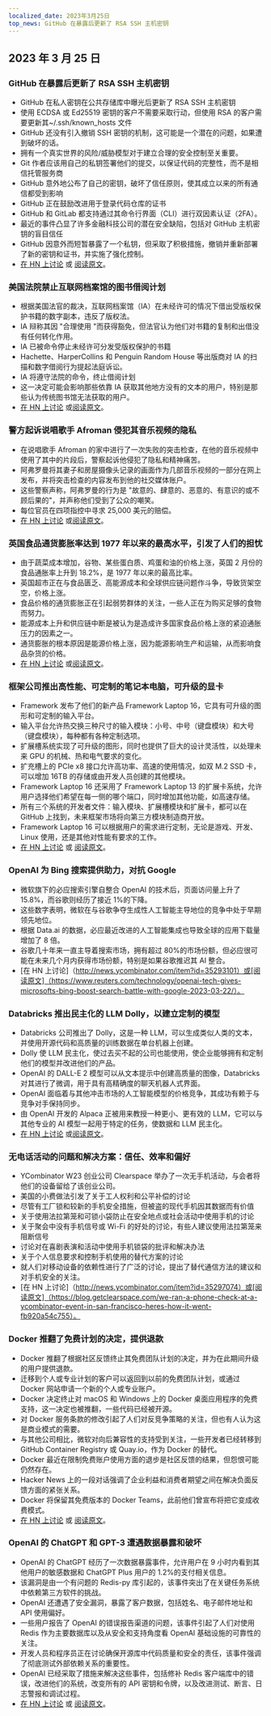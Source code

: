 ```yaml
---
localized_date: 2023年3月25日
top_news: GitHub 在暴露后更新了 RSA SSH 主机密钥
---
```




<CallToAction />

<Steps>

## 2023 年 3 月 25 日

### GitHub 在暴露后更新了 RSA SSH 主机密钥

- GitHub 在私人密钥在公共存储库中曝光后更新了 RSA SSH 主机密钥
- 使用 ECDSA 或 Ed25519 密钥的客户不需要采取行动，但使用 RSA 的客户需要更新其~/.ssh/known_hosts 文件
- GitHub 还没有引入撤销 SSH 密钥的机制，这可能是一个潜在的问题，如果遭到破坏的话。
- 拥有一个真实世界的风险/威胁模型对于建立合理的安全控制至关重要。
- Git 作者应该用自己的私钥签署他们的提交，以保证代码的完整性，而不是相信托管服务商
- GitHub 意外地公布了自己的密钥，破坏了信任原则，使其成立以来的所有通信都受到影响
- GitHub 正在鼓励改进用于登录代码仓库的证书
- GitHub 和 GitLab 都支持通过其命令行界面（CLI）进行双因素认证（2FA）。
- 最近的事件凸显了许多金融科技公司的潜在安全缺陷，包括对 GitHub 主机密钥的盲目信任
- GitHub 因意外而短暂暴露了一个私钥，但采取了积极措施，撤销并重新部署了新的密钥和证书，并实施了强化控制。
- [在 HN 上讨论](http://news.ycombinator.com/item?id=35285390) 或 [阅读原文](https://github.blog/2023-03-23-we-updated-our-rsa-ssh-host-key/)。

### 美国法院禁止互联网档案馆的图书借阅计划

- 根据美国法官的裁决，互联网档案馆（IA）在未经许可的情况下借出受版权保护书籍的数字副本，违反了版权法。
- IA 辩称其因 "合理使用 "而获得豁免，但法官认为他们对书籍的复制和出借没有任何转化作用。
- IA 已被命令停止未经许可分发受版权保护的书籍
- Hachette、HarperCollins 和 Penguin Random House 等出版商对 IA 的扫描和数字借阅行为提起法庭诉讼。
- IA 将遵守法院的命令，终止借阅计划
- 这一决定可能会影响那些依靠 IA 获取其他地方没有的文本的用户，特别是那些认为传统图书馆无法获取的用户。
- [在 HN 上讨论](http://news.ycombinator.com/item?id=35297117) 或[阅读原文](https://file770.com/judge-decides-against-internet-archive/)。

### 警方起诉说唱歌手 Afroman 侵犯其音乐视频的隐私

- 在说唱歌手 Afroman 的家中进行了一次失败的突击检查，在他的音乐视频中使用了其中的片段后，警察起诉他侵犯了隐私和精神痛苦。
- 阿弗罗曼将其妻子和房屋摄像头记录的画面作为几部音乐视频的一部分在网上发布，并将突击检查的内容发布到他的社交媒体账户。
- 这些警察声称，阿弗罗曼的行为是 "故意的、肆意的、恶意的、有意识的或不顾后果的"，并声称他们受到了公众的嘲笑。
- 每位官员在四项指控中寻求 25,000 美元的赔偿。
- [在 HN 上讨论](http://news.ycombinator.com/item?id=35284187) 或[阅读原文](https://www.theguardian.com/us-news/2023/mar/23/ohio-police-sue-rapper-afroman)。

### 英国食品通货膨胀率达到 1977 年以来的最高水平，引发了人们的担忧

- 由于蔬菜成本增加，谷物、某些蛋白质、鸡蛋和油的价格上涨，英国 2 月份的食品通胀率上升到 18.2%，是 1977 年以来的最高比率。
- 英国超市正在与食品匮乏、高能源成本和全球供应链问题作斗争，导致货架空空，价格上涨。
- 食品价格的通货膨胀正在引起弱势群体的关注，一些人正在为购买足够的食物而努力。
- 能源成本上升和供应链中断是被认为是造成许多国家食品价格上涨的紧迫通胀压力的因素之一。
- 通货膨胀的根本原因是能源价格上涨，因为能源影响生产和运输，从而影响食品杂货的价格。
- [在 HN 上讨论](http://news.ycombinator.com/item?id=35290460) 或[阅读原文](https://www.grocerygazette.co.uk/2023/03/22/food-inflation-highest-rate/)。

### 框架公司推出高性能、可定制的笔记本电脑，可升级的显卡

- Framework 发布了他们的新产品 Framework Laptop 16，它具有可升级的图形和可定制的输入平台。
- 输入平台允许热交换三种尺寸的输入模块：小号、中号（键盘模块）和大号（键盘模块），每种都有各种定制选项。
- 扩展槽系统实现了可升级的图形，同时也提供了巨大的设计灵活性，以处理未来 GPU 的机械、热和电气要求的变化。
- 扩充槽上的 PCIe x8 接口允许高功率、高速的使用情况，如双 M.2 SSD 卡，可以增加 16TB 的存储或由开发人员创建的其他模块。
- Framework Laptop 16 还采用了 Framework Laptop 13 的扩展卡系统，允许用户选择他们希望在每一侧的哪个端口，同时增加其他功能，如高速存储。
- 所有三个系统的开发者文件：输入模块、扩展槽模块和扩展卡，都可以在 GitHub 上找到，未来框架市场将向第三方模块制造商开放。
- Framework Laptop 16 可以根据用户的需求进行定制，无论是游戏、开发、Linux 使用，还是其他对性能有要求的工作。
- [在 HN 上讨论](http://news.ycombinator.com/item?id=35286544) 或 [阅读原文](https://frame.work/fr/fr/blog/introducing-the-framework-laptop-16)。

### OpenAI 为 Bing 搜索提供助力，对抗 Google

- 微软旗下的必应搜索引擎自整合 OpenAI 的技术后，页面访问量上升了 15.8%，而谷歌则经历了接近 1%的下降。
- 这些数字表明，微软在与谷歌争夺生成性人工智能主导地位的竞争中处于早期领先地位。
- 根据 Data.ai 的数据，必应最近改进的人工智能集成也导致全球的应用下载量增加了 8 倍。
- 谷歌几十年来一直主导着搜索市场，拥有超过 80%的市场份额，但必应很可能在未来几个月内获得市场份额，特别是如果谷歌推迟其 AI 整合。
- [在 HN 上讨论]（http://news.ycombinator.com/item?id=35293101）或[阅读原文]（https://www.reuters.com/technology/openai-tech-gives-microsofts-bing-boost-search-battle-with-google-2023-03-22/）。

### Databricks 推出民主化的 LLM Dolly，以建立定制的模型

- Databricks 公司推出了 Dolly，这是一种 LLM，可以生成类似人类的文本，并使用开源代码和高质量的训练数据在单台机器上创建。
- Dolly 使 LLM 民主化，使过去买不起的公司也能使用，使企业能够拥有和定制他们的模型并改进他们的产品。
- OpenAI 的 DALL-E 2 模型可以从文本提示中创建高质量的图像，Databricks 对其进行了微调，用于具有高精确度的聊天机器人式界面。
- OpenAI 面临着与其他冲击市场的人工智能模型的价格竞争，其成功有赖于与竞争对手保持同步。
- 由 OpenAI 开发的 Alpaca 正被用来教授一种更小、更有效的 LLM，它可以与其他专业的 AI 模型一起用于特定的任务，使数据和 LLM 民主化。
- [在 HN 上讨论](http://news.ycombinator.com/item?id=35288063) 或[阅读原文](https://www.databricks.com/blog/2023/03/24/hello-dolly-democratizing-magic-chatgpt-open-models.html)。

### 无电话活动的问题和解决方案：信任、效率和偏好

- YCombinator W23 创业公司 Clearspace 举办了一次无手机活动，与会者将他们的设备留给了该创业公司。
- 美国的小费做法引发了关于工人权利和公平补偿的讨论
- 尽管有工厂锁和较新的手机安全措施，但被盗的现代手机因其数据而有价值
- 关于使用法拉第笼和可锁小袋防止在安全地点或社会活动中使用手机的讨论
- 关于聚会中没有手机信号或 Wi-Fi 的好处的讨论，有些人建议使用法拉第笼来阻断信号
- 讨论对在喜剧表演和活动中使用手机锁袋的批评和解决办法
- 关于个人信息要求和控制手机使用的替代方案的讨论
- 就人们对移动设备的依赖性进行了广泛的讨论，提出了替代通信方法的建议和对手机安全的关注。
- [在 HN 上讨论]（http://news.ycombinator.com/item?id=35297074）或[阅读原文]（https://blog.getclearspace.com/we-ran-a-phone-check-at-a-ycombinator-event-in-san-francisco-heres-how-it-went-fb920a54c755）。

### Docker 推翻了免费计划的决定，提供退款

- Docker 推翻了根据社区反馈终止其免费团队计划的决定，并为在此期间升级的用户提供退款。
- 迁移到个人或专业计划的客户可以返回到以前的免费团队计划，或通过 Docker 网站申请一个新的个人或专业账户。
- Docker 决定终止对 macOS 和 Windows 上的 Docker 桌面应用程序的免费支持，这一决定也被推翻，一些代码已经被开源。
- 对 Docker 服务条款的修改引起了人们对反竞争策略的关注，但也有人认为这是商业模式的需要。
- 与其他公司相比，微软对向后兼容性的支持受到关注，一些开发者已经转移到 GitHub Container Registry 或 Quay.io，作为 Docker 的替代。
- Docker 最近在限制免费账户使用方面的退步是社区反馈的结果，但怨恨可能仍然存在。
- Hacker News 上的一段对话强调了企业利益和消费者期望之间在解决负面反馈方面的紧张关系。
- Docker 将保留其免费版本的 Docker Teams，此前他们曾宣布将把它变成收费模式。
- [在 HN 上讨论](http://news.ycombinator.com/item?id=35295807) 或 [阅读原文](https://www.docker.com/blog/no-longer-sunsetting-the-free-team-plan/)。

### OpenAI 的 ChatGPT 和 GPT-3 遭遇数据暴露和破坏

- OpenAI 的 ChatGPT 经历了一次数据暴露事件，允许用户在 9 小时内看到其他用户的敏感数据和 ChatGPT Plus 用户的 1.2%的支付相关信息。
- 该漏洞是由一个有问题的 Redis-py 库引起的，该事件突出了在关键任务系统中依赖第三方软件的挑战。
- OpenAI 还遭遇了安全漏洞，暴露了客户数据，包括姓名、电子邮件地址和 API 使用偏好。
- 一些用户报告了 OpenAI 的错误报告渠道的问题，该事件引起了人们对使用 Redis 作为主要数据库以及从安全和支持角度看 OpenAI 基础设施的可靠性的关注。
- 开发人员和程序员正在讨论确保开源库中代码质量和安全的责任，该事件强调了彻底测试外部依赖关系的重要性。
- OpenAI 已经采取了措施来解决这些事件，包括修补 Redis 客户端库中的错误，改进他们的系统，改变所有的 API 密钥和令牌，以及改进测试、断言、日志警报和调试过程。
- [在 HN 上讨论](http://news.ycombinator.com/item?id=35291112) 或 [阅读原文](https://openai.com/blog/march-20-chatgpt-outage)。

</Steps>
